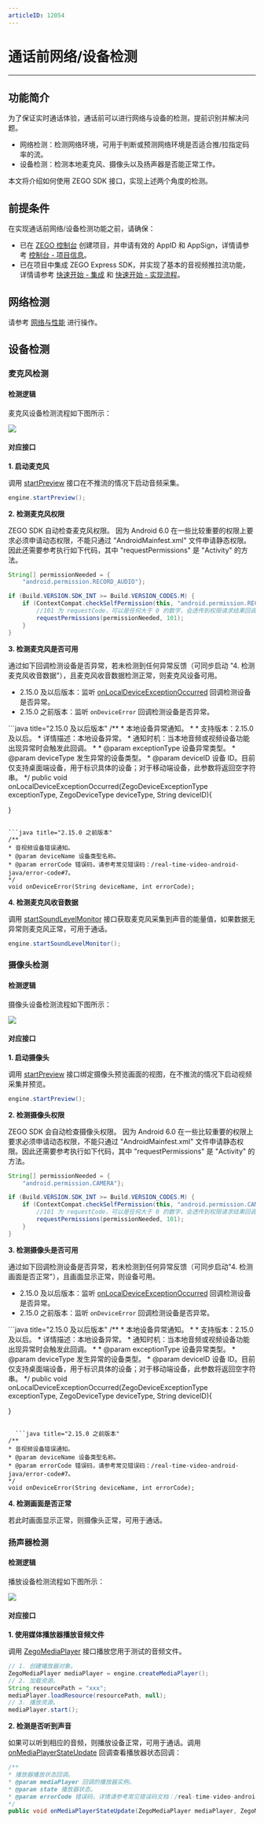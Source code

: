 ```yaml
---
articleID: 12054
---
```

# 通话前网络/设备检测

---

## 功能简介

为了保证实时通话体验，通话前可以进行网络与设备的检测，提前识别并解决问题。

- 网络检测：检测网络环境，可用于判断或预测网络环境是否适合推/拉指定码率的流。
- 设备检测：检测本地麦克风、摄像头以及扬声器是否能正常工作。

本文将介绍如何使用 ZEGO SDK 接口，实现上述两个角度的检测。


## 前提条件

在实现通话前网络/设备检测功能之前，请确保：

- 已在 [ZEGO 控制台](https://console.zego.im) 创建项目，并申请有效的 AppID 和 AppSign，详情请参考 [控制台 - 项目信息](/console/project-info)。
- 已在项目中集成 ZEGO Express SDK，并实现了基本的音视频推拉流功能，详情请参考 [快速开始 - 集成](!Integration/SDK_Integration) 和 [快速开始 - 实现流程](!Integration/Solution_Implementation)。



## 网络检测

请参考 [网络与性能](/real-time-video-android-java/communication-capability/testing-network) 进行操作。


## 设备检测


### 麦克风检测

#### 检测逻辑

麦克风设备检测流程如下图所示：

<Frame width="512" height="auto" caption=""><img src="https://storage.zego.im/sdk-doc/Pics/Common/ZegoExpressEngine/Microphone_detection.png" /></Frame>


#### 对应接口

**1. 启动麦克风**

调用 [startPreview](https://doc-zh.zego.im/article/api?doc=Express_Video_SDK_API~Java_android~class~im-zego-zegoexpress-zego-express-engine&jumpType=route#start-preview) 接口在不推流的情况下启动音频采集。

```java
engine.startPreview();
```

**2. 检测麦克风权限**

ZEGO SDK 自动检查麦克风权限。
<Warning title="注意">
因为 Android 6.0 在一些比较重要的权限上要求必须申请动态权限，不能只通过 "AndroidMainfest.xml" 文件申请静态权限。因此还需要参考执行如下代码，其中 "requestPermissions" 是 "Activity" 的方法。
</Warning>

```java
String[] permissionNeeded = {
    "android.permission.RECORD_AUDIO"};

if (Build.VERSION.SDK_INT >= Build.VERSION_CODES.M) {
    if (ContextCompat.checkSelfPermission(this, "android.permission.RECORD_AUDIO") != PackageManager.PERMISSION_GRANTED) {
        //101 为 requestCode，可以是任何大于 0 的数字，会透传到权限请求结果回调 onRequestPermissionsResult
        requestPermissions(permissionNeeded, 101);
    }
}
```

**3. 检测麦克风是否可用**


通过如下回调检测设备是否异常，若未检测到任何异常反馈（可同步启动 "4. 检测麦克风收音数据"），且麦克风收音数据检测正常，则麦克风设备可用。

- 2.15.0 及以后版本：监听 [onLocalDeviceExceptionOccurred](@onLocalDeviceExceptionOccurred) 回调检测设备是否异常。
- 2.15.0 之前版本：监听 `onDeviceError` 回调检测设备是否异常。

<CodeGroup>
```java title="2.15.0 及以后版本"
/**
 * 本地设备异常通知。
 *
 * 支持版本：2.15.0 及以后。
 * 详情描述：本地设备异常。
 * 通知时机：当本地音频或视频设备功能出现异常时会触发此回调。
 *
 * @param exceptionType 设备异常类型。
 * @param deviceType 发生异常的设备类型。
 * @param deviceID 设备 ID。目前仅支持桌面端设备，用于标识具体的设备；对于移动端设备，此参数将返回空字符串。
 */
public void onLocalDeviceExceptionOccurred(ZegoDeviceExceptionType exceptionType, ZegoDeviceType deviceType, String deviceID){

}
```

```java title="2.15.0 之前版本"
/**
* 音视频设备错误通知。
* @param deviceName 设备类型名称。
* @param errorCode 错误码，请参考常见错误码：/real-time-video-android-java/error-code#7。
*/
void onDeviceError(String deviceName, int errorCode);
```
</CodeGroup>


**4. 检测麦克风收音数据**

调用 [startSoundLevelMonitor](https://doc-zh.zego.im/article/api?doc=Express_Video_SDK_API~Java_android~class~im-zego-zegoexpress-zego-express-engine&jumpType=route#start-sound-level-monitor) 接口获取麦克风采集到声音的能量值，如果数据无异常则麦克风正常，可用于通话。

```java
engine.startSoundLevelMonitor();
```


### 摄像头检测

#### 检测逻辑

摄像头设备检测流程如下图所示：

<Frame width="512" height="auto" caption=""><img src="https://storage.zego.im/sdk-doc/Pics/Common/ZegoExpressEngine/Camera_detection.png" /></Frame>


#### 对应接口

**1. 启动摄像头**

调用 [startPreview](https://doc-zh.zego.im/article/api?doc=Express_Video_SDK_API~Java_android~class~im-zego-zegoexpress-zego-express-engine&jumpType=route#start-preview) 接口绑定摄像头预览画面的视图，在不推流的情况下启动视频采集并预览。

```java
engine.startPreview();
```

**2. 检测摄像头权限**

ZEGO SDK 会自动检查摄像头权限。
<Warning title="注意">
因为 Android 6.0 在一些比较重要的权限上要求必须申请动态权限，不能只通过 "AndroidMainfest.xml" 文件申请静态权限。因此还需要参考执行如下代码，其中 "requestPermissions" 是 "Activity" 的方法。
</Warning>

```java
String[] permissionNeeded = {
    "android.permission.CAMERA"};

if (Build.VERSION.SDK_INT >= Build.VERSION_CODES.M) {
    if (ContextCompat.checkSelfPermission(this, "android.permission.CAMERA") != PackageManager.PERMISSION_GRANTED) {
        //101 为 requestCode，可以是任何大于 0 的数字，会透传到权限请求结果回调 onRequestPermissionsResult
        requestPermissions(permissionNeeded, 101);
    }
}
```

**3. 检测摄像头是否可用**


通过如下回调检测设备是否异常，若未检测到任何异常反馈（可同步启动"4. 检测画面是否正常"），且画面显示正常，则设备可用。

- 2.15.0 及以后版本：监听 [onLocalDeviceExceptionOccurred](@onLocalDeviceExceptionOccurred) 回调检测设备是否异常。
- 2.15.0 之前版本：监听 `onDeviceError` 回调检测设备是否异常。

<CodeGroup>
  ```java title="2.15.0 及以后版本"
/**
 * 本地设备异常通知。
 *
 * 支持版本：2.15.0 及以后。
 * 详情描述：本地设备异常。
 * 通知时机：当本地音频或视频设备功能出现异常时会触发此回调。
 *
 * @param exceptionType 设备异常类型。
 * @param deviceType 发生异常的设备类型。
 * @param deviceID 设备 ID。目前仅支持桌面端设备，用于标识具体的设备；对于移动端设备，此参数将返回空字符串。
 */
public void onLocalDeviceExceptionOccurred(ZegoDeviceExceptionType exceptionType, ZegoDeviceType deviceType, String deviceID){

}
```

  ```java title="2.15.0 之前版本"
/**
* 音视频设备错误通知。
* @param deviceName 设备类型名称。
* @param errorCode 错误码，请参考常见错误码：/real-time-video-android-java/error-code#7。
*/
void onDeviceError(String deviceName, int errorCode);
```
</CodeGroup>


**4. 检测画面是否正常**

若此时画面显示正常，则摄像头正常，可用于通话。


### 扬声器检测

#### 检测逻辑

播放设备检测流程如下图所示：

<Frame width="512" height="auto" caption=""><img src="https://storage.zego.im/sdk-doc/Pics/Common/ZegoExpressEngine/Playback_device_detection.png" /></Frame>


#### 对应接口

**1. 使用媒体播放器播放音频文件**

调用 [ZegoMediaPlayer](https://doc-zh.zego.im/article/api?doc=Express_Video_SDK_API~Java_android~class~im-zego-zegoexpress-zego-media-player&jumpType=route) 接口播放您用于测试的音频文件。

```java
// 1. 创建播放器对象。
ZegoMediaPlayer mediaPlayer = engine.createMediaPlayer();
// 2. 加载资源。
String resourcePath = "xxx";
mediaPlayer.loadResource(resourcePath, null);
// 3. 播放资源。
mediaPlayer.start();
```

**2. 检测是否听到声音**

如果可以听到相应的音频，则播放设备正常，可用于通话。调用 [onMediaPlayerStateUpdate](https://doc-zh.zego.im/article/api?doc=Express_Video_SDK_API~Java_android~class~im-zego-zegoexpress-callback-i-zego-media-player-event-handler&jumpType=route#on-media-player-state-update) 回调查看播放器状态回调：

```java
/**
* 播放器播放状态回调。
* @param mediaPlayer 回调的播放器实例。
* @param state 播放器状态。
* @param errorCode 错误码，详情请参考常见错误码文档：/real-time-video-android-java/error-code#7。
*/
public void onMediaPlayerStateUpdate(ZegoMediaPlayer mediaPlayer, ZegoMediaPlayerState state, int errorCode){}
```
